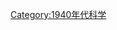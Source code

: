 {{依分類劃分的年份
|m=1
|c=9
|d=4
|y=9
|cat=科學
|sortkey=科學
|in=
|parent=20世纪各年科学
}}
{{Commonscat|1949 in science}}
[[Category:1940年代科学|Category:1940年代科学]]